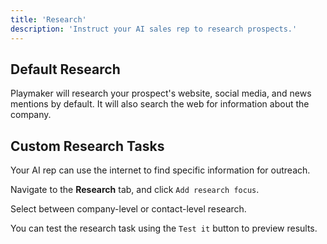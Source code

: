 ```yaml
---
title: 'Research'
description: 'Instruct your AI sales rep to research prospects.'
---
```


## Default Research

Playmaker will research your prospect's website, social media, and news mentions by default. It will also search the web for information about the company.&#x20;

## Custom Research Tasks

Your AI rep can use the internet to find specific information for outreach.

Navigate to the **Research** tab, and click `Add research focus`.

Select between company-level or contact-level research.

You can test the research task using the `Test it` button to preview results.